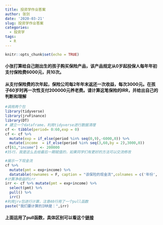 ```yaml
---
title: 投资学作业答案
author: 张剑
date: '2020-03-21'
slug: 投资学作业答案
categories:
  - 投资学
tags:
  - R
---
```


```r
knitr::opts_chunk$set(echo = TRUE)
```

#### 小张打算给自己刚出生的孩子购买保险产品，该产品规定从0岁起投保人每年年初支付保险费6000元，共10次。
#### 从支付保险费的次年起，保险公司每2年年末返还一次收益，每次3000元。在孩子60岁时再一次性支付200000元养老费。请计算这笔保险的IRR，并给出自己的判断和理解

```r
#调用两个包
library(tidyverse)
library(jrvFinance)
library(DT)
# 建立一个dataframe，利用tidyverse进行数据清理
cf <- tibble(period= 0:60,exp = 0)
cf <- cf %>%
  mutate(exp = if_else(period %in% seq(0,9),-6000,0)) %>%
  mutate(income  = if_else(period %in% seq(3,60,by = 2),3000,0))
cf[61,"income"] <- 200000
#35行，我是这么去给最后一期赋值的，如果同学们有更好的方法可以交流修改

#展示一下现金流
cf %>%
  mutate(pmt = exp+income) %>%
  datatable(rownames = F, caption = "该保险的现金流",colnames = c('年份','支出','收益','净收益'))
#计算净收益的irr
irr <- cf %>% mutate(pmt = exp+income) %>%
  select(pmt) %>% 
  pull() %>%
  irr()
#利用jrv包进行计算，注意40行用了一个pull函数
paste("我们要计算的IRR是：",irr)
```
#### 上面运用了pull函数，具体区别可以看这个[链接](https://stackoverflow.com/questions/49844902/difference-between-pull-and-select-in-dplyr)
